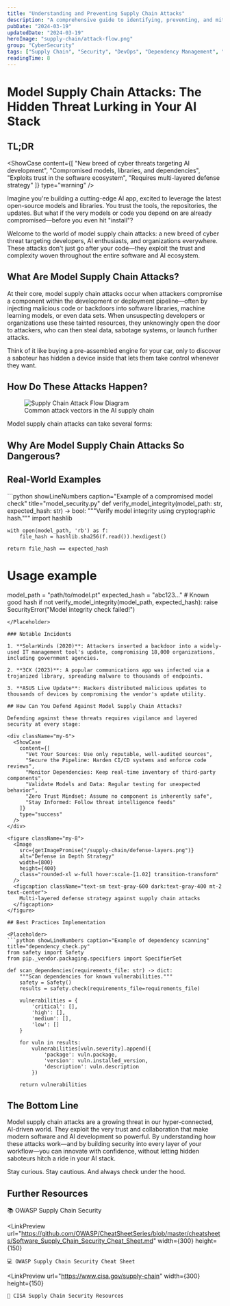 ```yaml
---
title: "Understanding and Preventing Supply Chain Attacks"
description: "A comprehensive guide to identifying, preventing, and mitigating supply chain attacks in modern software development"
pubDate: "2024-03-19"
updatedDate: "2024-03-19"
heroImage: "supply-chain/attack-flow.png"
group: "CyberSecurity"
tags: ["Supply Chain", "Security", "DevOps", "Dependency Management", "Software Development"]
readingTime: 8
---
```



# Model Supply Chain Attacks: The Hidden Threat Lurking in Your AI Stack

## TL;DR

<ShowCase 
  content={[
    "New breed of cyber threats targeting AI development",
    "Compromised models, libraries, and dependencies",
    "Exploits trust in the software ecosystem",
    "Requires multi-layered defense strategy"
  ]} 
  type="warning"
/>

Imagine you're building a cutting-edge AI app, excited to leverage the latest open-source models and libraries. You trust the tools, the repositories, the updates. But what if the very models or code you depend on are already compromised—before you even hit "install"?

Welcome to the world of model supply chain attacks: a new breed of cyber threat targeting developers, AI enthusiasts, and organizations everywhere. These attacks don't just go after your code—they exploit the trust and complexity woven throughout the entire software and AI ecosystem.

## What Are Model Supply Chain Attacks?

At their core, model supply chain attacks occur when attackers compromise a component within the development or deployment pipeline—often by injecting malicious code or backdoors into software libraries, machine learning models, or even data sets. When unsuspecting developers or organizations use these tainted resources, they unknowingly open the door to attackers, who can then steal data, sabotage systems, or launch further attacks.

Think of it like buying a pre-assembled engine for your car, only to discover a saboteur has hidden a device inside that lets them take control whenever they want.

## How Do These Attacks Happen?

<figure className="my-8">
  <Image 
    src={getImagePromise("/supply-chain/attack-flow.png")} 
    alt="Supply Chain Attack Flow Diagram" 
    width={800} 
    height={400}
    class="rounded-xl w-full hover:scale-[1.02] transition-transform"
  />
  <figcaption className="text-sm text-gray-600 dark:text-gray-400 mt-2 text-center">
    Common attack vectors in the AI supply chain
  </figcaption>
</figure>

Model supply chain attacks can take several forms:

<div className="my-6">
  <ShowCase 
    content={[
      "Trojanized Models or Libraries: Malicious code injected into popular AI models",
      "Poisoned Training Data: Manipulated datasets creating compromised models",
      "Compromised Build Pipelines: Breached CI/CD systems or model repositories",
      "Malicious Updates: Tainted updates from trusted vendors"
    ]} 
    type="danger"
  />
</div>

## Why Are Model Supply Chain Attacks So Dangerous?

<div className="my-6">
  <ShowCase 
    content={[
      "They Exploit Trust: Attackers weaponize trust in reputable sources",
      "They Scale Fast: Single compromised component can infect thousands",
      "They're Stealthy: Malicious code can lurk undetected for months",
      "AI-Specific Risks: Models can leak data or generate harmful outputs"
    ]} 
    type="warning"
  />
</div>

## Real-World Examples

<Placeholder>
```python showLineNumbers caption="Example of a compromised model check" title="model_security.py"
def verify_model_integrity(model_path: str, expected_hash: str) -> bool:
    """Verify model integrity using cryptographic hash."""
    import hashlib
    
    with open(model_path, 'rb') as f:
        file_hash = hashlib.sha256(f.read()).hexdigest()
    
    return file_hash == expected_hash

# Usage example
model_path = "path/to/model.pt"
expected_hash = "abc123..."  # Known good hash
if not verify_model_integrity(model_path, expected_hash):
    raise SecurityError("Model integrity check failed!")
```
</Placeholder>

### Notable Incidents

1. **SolarWinds (2020)**: Attackers inserted a backdoor into a widely-used IT management tool's update, compromising 18,000 organizations, including government agencies.

2. **3CX (2023)**: A popular communications app was infected via a trojanized library, spreading malware to thousands of endpoints.

3. **ASUS Live Update**: Hackers distributed malicious updates to thousands of devices by compromising the vendor's update utility.

## How Can You Defend Against Model Supply Chain Attacks?

Defending against these threats requires vigilance and layered security at every stage:

<div className="my-6">
  <ShowCase 
    content={[
      "Vet Your Sources: Use only reputable, well-audited sources",
      "Secure the Pipeline: Harden CI/CD systems and enforce code reviews",
      "Monitor Dependencies: Keep real-time inventory of third-party components",
      "Validate Models and Data: Regular testing for unexpected behavior",
      "Zero Trust Mindset: Assume no component is inherently safe",
      "Stay Informed: Follow threat intelligence feeds"
    ]} 
    type="success"
  />
</div>

<figure className="my-8">
  <Image 
    src={getImagePromise("/supply-chain/defense-layers.png")} 
    alt="Defense in Depth Strategy" 
    width={800} 
    height={400}
    class="rounded-xl w-full hover:scale-[1.02] transition-transform"
  />
  <figcaption className="text-sm text-gray-600 dark:text-gray-400 mt-2 text-center">
    Multi-layered defense strategy against supply chain attacks
  </figcaption>
</figure>

## Best Practices Implementation

<Placeholder>
```python showLineNumbers caption="Example of dependency scanning" title="dependency_check.py"
from safety import Safety
from pip._vendor.packaging.specifiers import SpecifierSet

def scan_dependencies(requirements_file: str) -> dict:
    """Scan dependencies for known vulnerabilities."""
    safety = Safety()
    results = safety.check(requirements_file=requirements_file)
    
    vulnerabilities = {
        'critical': [],
        'high': [],
        'medium': [],
        'low': []
    }
    
    for vuln in results:
        vulnerabilities[vuln.severity].append({
            'package': vuln.package,
            'version': vuln.installed_version,
            'description': vuln.description
        })
    
    return vulnerabilities
```
</Placeholder>

## The Bottom Line

Model supply chain attacks are a growing threat in our hyper-connected, AI-driven world. They exploit the very trust and collaboration that make modern software and AI development so powerful. By understanding how these attacks work—and by building security into every layer of your workflow—you can innovate with confidence, without letting hidden saboteurs hitch a ride in your AI stack.

Stay curious. Stay cautious. And always check under the hood.

## Further Resources

<div className="my-8 flex gap-4">
  <LinkPreview 
    url="https://owasp.org/www-project-supply-chain-security/" 
    width={300} 
    height={150}
  >
    📚 OWASP Supply Chain Security
  </LinkPreview>  

  <LinkPreview 
    url="https://github.com/OWASP/CheatSheetSeries/blob/master/cheatsheets/Software_Supply_Chain_Security_Cheat_Sheet.md"
    width={300}
    height={150}
  >
    💻 OWASP Supply Chain Security Cheat Sheet
  </LinkPreview>

  <LinkPreview 
    url="https://www.cisa.gov/supply-chain"
    width={300}
    height={150}
  >
    🚀 CISA Supply Chain Security Resources
  </LinkPreview>
</div>